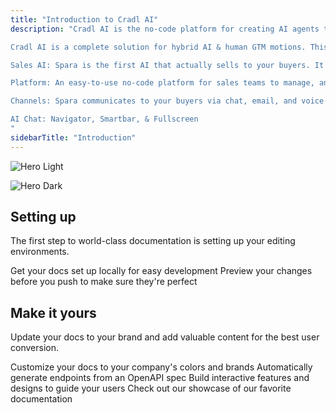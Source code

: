 ```yaml
---
title: "Introduction to Cradl AI"
description: "Cradl AI is the no-code platform for creating AI agents to automate complex document workflows across industries, with unparalleled accuracy and reliability.

Cradl AI is a complete solution for hybrid AI & human GTM motions. This includes:

Sales AI: Spara is the first AI that actually sells to your buyers. It knows your pitch cold, and it can elegantly handle any question thrown at it. Our AI is built for enterprise brand safety: Spara flags malicious or off-topic messages for human review before moving forward.

Platform: An easy-to-use no-code platform for sales teams to manage, analyze, and test Spara's performance over time. Everything is SOC2 compliant and made for large enterprises.

Channels: Spara communicates to your buyers via chat, email, and voice channels. Learn more by visiting our guides on:

AI Chat: Navigator, Smartbar, & Fullscreen
"
sidebarTitle: "Introduction"
---
```


<img
  className="block dark:hidden"
  src="/Youtube.jpg"
  alt="Hero Light"
  title={true}
/>

<img
  className="hidden dark:block"
  src="/images/hero-dark.png"
  alt="Hero Dark"
/>

## Setting up

The first step to world-class documentation is setting up your editing environments.

<CardGroup cols={2}>
  <Card title="Edit Your Docs" icon="pen-to-square" href="https://mintlify.com/docs/quickstart">
    Get your docs set up locally for easy development
  </Card>
  <Card title="Preview Changes" icon="image" href="https://mintlify.com/docs/development">
    Preview your changes before you push to make sure they're perfect
  </Card>
</CardGroup>

## Make it yours

Update your docs to your brand and add valuable content for the best user conversion.

<CardGroup cols={2}>
  <Card title="Customize Style" icon="palette" href="https://mintlify.com/docs/settings/global">
    Customize your docs to your company's colors and brands
  </Card>
  <Card title="Reference APIs" icon="code" href="https://mintlify.com/docs/api-playground/openapi">
    Automatically generate endpoints from an OpenAPI spec
  </Card>
  <Card title="Add Components" icon="screwdriver-wrench" href="https://mintlify.com/docs/content/components/accordions">
    Build interactive features and designs to guide your users
  </Card>
  <Card title="Get Inspiration" icon="stars" href="https://mintlify.com/customers">
    Check out our showcase of our favorite documentation
  </Card>
</CardGroup>
